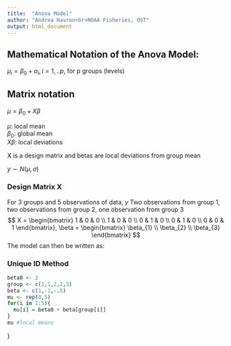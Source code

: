 ```yaml
---
title:  "Anova Model"
author: "Andrea Havron<br>NOAA Fisheries, OST"
output: html_document
---
```


## Mathematical Notation of the Anova Model:
$\mu_{i} = \beta_{0} + \alpha_{i}, i = 1,..p$, for p groups (levels)
<br>
 
## Matrix notation
$\mu = \beta_{0} + X\beta$ <br>

$\mu$: local mean <br>
$\beta_{0}$: global mean<br>
$X\beta$: local deviations<br>

X is a design matrix and betas are local deviations from group mean <br>

$y \sim N(\mu, \sigma)$

### Design Matrix X
For 3 groups and 5 observations of data, $y$
Two observations from group 1, two observations from group 2, one observation from group 3
<br>
$$
X = \begin{bmatrix}
1 & 0 & 0 \\
1 & 0 & 0 \\
0 & 1 & 0 \\
0 & 1 & 0 \\
0 & 0 & 1
\end{bmatrix}, 
\beta = \begin{bmatrix}
\beta_{1} \\ \beta_{2} \\ \beta_{3}
\end{bmatrix}
$$
The model can then be written as:
\begin{align}
\mu &= \begin{bmatrix}
1 & 0 & 0 \\
1 & 0 & 0 \\
0 & 1 & 0 \\
0 & 1 & 0 \\
0 & 0 & 1
\end{bmatrix}\begin{bmatrix}
\beta_{1} \\ \beta_{2} \\ \beta_{3}
\end{bmatrix} \\
&= \begin{bmatrix}
\beta_{1} \\ \beta_{1} \\ \beta_{2} \\ \beta_{2} \\ \beta_{3}
\end{bmatrix} \\
\begin{bmatrix}
y_{1} \\ y_{2} \\ y_{3} \\ y_{4} \\ y_{5}
\end{bmatrix} &\sim Normal\Bigg( \begin{bmatrix}
\beta_{0} +\beta_{1} \\ \beta_{0} +\beta_{1} \\ 
\beta_{0} +\beta_{2} \\ \beta_{0} +\beta_{2} \\\beta_{0} + \beta_{3}
\end{bmatrix} , \sigma^{2}\Bigg)
\end{align}

### Unique ID Method 
```r
beta0 <- 2
group <- c(1,1,2,2,3)
beta <- c(1,-1,-.5)
mu <- rep(0,5)
for(i in 1:5){
  mu[i] = beta0 + beta[group[i]]
}
mu #local means
```
}

